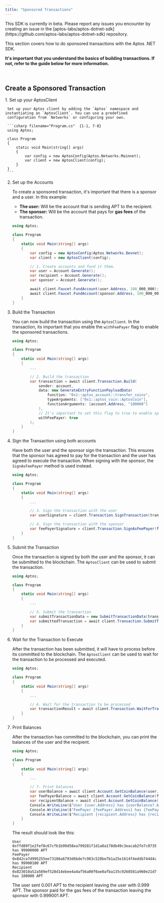 ```yaml
---
title: "Sponsored Transactions"
---
```



<Aside type="caution" emoji="❗">
  This SDK is currently in beta. Please report any issues you encounter by
  creating an issue in the
  [aptos-labs/aptos-dotnet-sdk](https://github.com/aptos-labs/aptos-dotnet-sdk)
  repository.
</Aside>

This section covers how to do sponsored transactions with the Aptos .NET SDK.

**It's important that you understand the basics of building transactions. If not, refer to the guide below for more information.**

<br />

<LinkCard href="/build/sdks/dotnet-sdk/transactions/basic-transactions" title="Basic Transactions" description="Learn how to build basic transactions with the Aptos .NET SDK." />

## Create a Sponsored Transaction

<Steps>
  1. Set up your AptosClient

     Set up your Aptos client by adding the `Aptos` namespace and instantiating an `AptosClient`. You can use a predefined
     configuration from `Networks` or configuring your own.

     ```csharp filename="Program.cs"  {1-1, 7-8}
     using Aptos;

     class Program
     {
         static void Main(string[] args)
         {
             var config = new AptosConfig(Aptos.Networks.Mainnet);
             var client = new AptosClient(config);
         }
     }
     ```

  2. Set up the Accounts

     To create a sponsored transaction, it's important that there is a sponsor and a user. In this example:

     - **The user:** Will be the account that is sending APT to the recipient.
     - **The sponsor:** Will be the account that pays for **gas fees** of the transaction.

     ```csharp filename="Program.cs" {10-16}
     using Aptos;

     class Program
     {
         static void Main(string[] args)
         {
             var config = new AptosConfig(Aptos.Networks.Devnet);
             var client = new AptosClient(config);

             // 1. Create accounts and fund it them.
             var user = Account.Generate();
             var recipient = Account.Generate();
             var sponsor = Account.Generate();

             await client.Faucet.FundAccount(user.Address, 100_000_000);
             await client.Faucet.FundAccount(sponsor.Address, 100_000_000);
         }
     }
     ```

  3. Build the Transaction

     You can now build the transaction using the `AptosClient`. In the transaction, its important that you
     enable the `withFeePayer` flag to enable the sponsored transactions.

     ```csharp filename="Program.cs" {9-19}
     using Aptos;

     class Program
     {
         static void Main(string[] args)
         {
             ...

             // 2. Build the transaction
             var transaction = await client.Transaction.Build(
                 sender: account,
                 data: new GenerateEntryFunctionPayloadData(
                     function: "0x1::aptos_account::transfer_coins",
                     typeArguments: ["0x1::aptos_coin::AptosCoin"],
                     functionArguments: [account.Address, "100000"]
                 ),
                 // It's important to set this flag to true to enable sponsored transactions
                 withFeePayer: true
             );
         }
     }
     ```

  4. Sign the Transaction using both accounts

     Have both the user and the sponsor sign the transaction. This ensures that the sponsor has agreed
     to pay for the transaction and the user has agreed to execute the transaction. When signing with
     the sponsor, the `SignAsFeePayer` method is used instead.

     ```csharp filename="Program.cs" {9-13}
     using Aptos;

     class Program
     {
         static void Main(string[] args)
         {
             ...

             // 3. Sign the transaction with the user
             var userSignature = client.Transaction.SignTransaction(transaction);

             // 4. Sign the transaction with the sponsor
             var feePayerSignature = client.Transaction.SignAsFeePayer(feePayer, transaction);
         }
     }
     ```

  5. Submit the Transaction

     Once the transaction is signed by both the user and the sponsor, it can be submitted to the blockchain. The `AptosClient` can be
     used to submit the transaction.

     ```csharp filename="Program.cs" {9-11}
     using Aptos;

     class Program
     {
         static void Main(string[] args)
         {
             ...

             // 5. Submit the transaction
             var submitTransactionData = new SubmitTransactionData(transaction, userSignature, feePayerSignature);
             var submittedTransaction = await client.Transaction.SubmitTransaction(submitTransactionData);
         }
     }
     ```

  6. Wait for the Transaction to Execute

     After the transaction has been submitted, it will have to process before its committed to the blockchain. The `AptosClient` can be
     used to wait for the transaction to be processed and executed.

     ```csharp filename="Program.cs" {8-9}
     using Aptos;

     class Program
     {
         static void Main(string[] args)
         {
             ...

             // 6. Wait for the transaction to be processed
             var transactionResult = await client.Transaction.WaitForTransaction(submittedTransaction.Hash);
         }
     }
     ```

  7. Print Balances

     After the transaction has committed to the blockchain, you can print the balances of the user and the recipient.

     ```csharp filename="Program.cs" {9-15}
     using Aptos;

     class Program
     {
         static void Main(string[] args)
         {
             ...

             // 7. Print balances
             var userBalance = await client.Account.GetCoinBalance(user.Address);
             var feePayerBalance = await client.Account.GetCoinBalance(feePayer.Address);
             var recipientBalance = await client.Account.GetCoinBalance(recipient.Address);
             Console.WriteLine($"User {user.Address} has {userBalance?.Amount ?? 0} APT");
             Console.WriteLine($"FeePayer {feePayer.Address} has {feePayerBalance?.Amount ?? 0} APT");
             Console.WriteLine($"Recipient {recipient.Address} has {recipientBalance?.Amount ?? 0} APT");
         }
     }
     ```

     The result should look like this:

     ```shellscript
     User 0xffd89f1e2fef8c67cfb1b99d58ea799281f1d1a0a178db49c3eacab2fe7c0735 has 99900000 APT
     FeePayer 0x842ca7d995255ee73186a6793d6bde7c983c528be7b1a25e1614f4eddb744d4c has 99900100 APT
     Recipient 0x823010a52a589ef528d14ebee4a4af56a00f0ae8afba135c9268581a960e21d7 has 100000 APT
     ```

     The user sent 0.001 APT to the recipient leaving the user with 0.999 APT. The sponsor paid
     for the gas fees of the transaction leaving the sponsor with 0.999001 APT.
</Steps>
